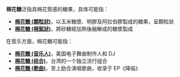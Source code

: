 {{noteTA|G1=IT}}

'''棉花糖'''泛指具棉花質感的糖果，具体可能指：
* '''[[棉花糖_(顆粒狀)|棉花糖 (顆粒狀)]]'''，以玉米糖漿、明膠及阿拉伯膠製成的糖果，呈顆粒狀
* '''[[棉花糖_(棉絮狀)|棉花糖 (棉絮狀)]]'''，將砂糖經加熱後融解成的糖漿製成

在音乐方面，棉花糖可能指：
* '''[[棉花糖_(音乐人)|棉花糖 (音乐人)]]'''，美国电子舞曲制作人和 DJ
* '''[[棉花糖_(组合)|棉花糖 (组合)]]'''，台湾的一个独立流行组合
* '''[[棉花糖_(歌曲)|棉花糖 (歌曲)]]'''，至上励合演唱歌曲，收录于 EP《降临》

{{disambig|Cat=三字消歧義}}